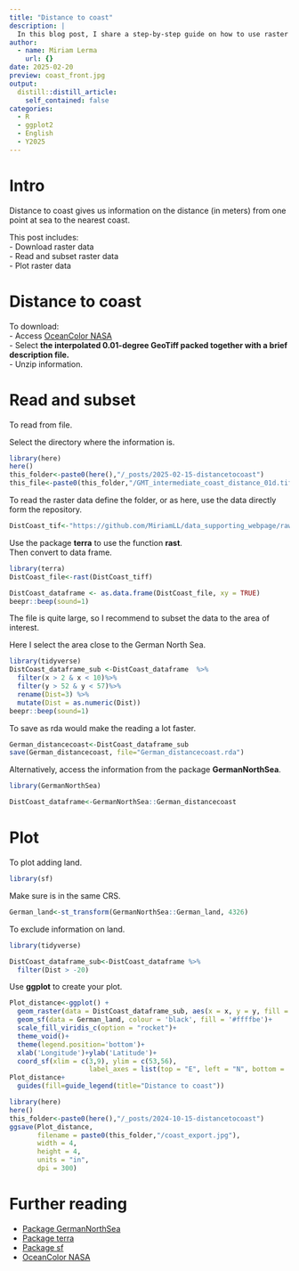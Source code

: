 ```yaml
---
title: "Distance to coast"
description: |
  In this blog post, I share a step-by-step guide on how to use raster data from distance to the coast. I walk you through the steps I used using the North German Sea as an example.
author:
  - name: Miriam Lerma
    url: {}
date: 2025-02-20
preview: coast_front.jpg
output:
  distill::distill_article:
    self_contained: false
categories:
  - R
  - ggplot2
  - English
  - Y2025
---
```


# Intro

Distance to coast gives us information on the distance (in meters) from one point at sea to the nearest coast.

This post includes:  
- Download raster data   
- Read and subset raster data  
- Plot raster data  

# Distance to coast

To download:   
- Access [OceanColor NASA](https://oceancolor.gsfc.nasa.gov/resources/docs/distfromcoast/)  
- Select **the interpolated 0.01-degree GeoTiff packed together with a brief description file.**  
- Unzip information.  

# Read and subset

To read from file.

Select the directory where the information is.

```r
library(here)
here()
this_folder<-paste0(here(),"/_posts/2025-02-15-distancetocoast")
this_file<-paste0(this_folder,"/GMT_intermediate_coast_distance_01d.tif")
```

To read the raster data define the folder, or as here, use the data directly form the repository. 

```r
DistCoast_tif<-"https://github.com/MiriamLL/data_supporting_webpage/raw/refs/heads/main/Blog/2025/FishingWatch/public-global-fishing-effort-v3.0.tif"
```

Use the package **terra** to use the function **rast**.  
Then convert to data frame.  

```r
library(terra)
DistCoast_file<-rast(DistCoast_tiff)
```

```r
DistCoast_dataframe <- as.data.frame(DistCoast_file, xy = TRUE)
beepr::beep(sound=1)
```

The file is quite large, so I recommend to subset the data to the area of interest.  

Here I select the area close to the German North Sea. 

```r
library(tidyverse)
DistCoast_dataframe_sub <-DistCoast_dataframe  %>%
  filter(x > 2 & x < 10)%>%
  filter(y > 52 & y < 57)%>%
  rename(Dist=3) %>%
  mutate(Dist = as.numeric(Dist))
beepr::beep(sound=1)
```

To save as rda would make the reading a lot faster.

```r
German_distancecoast<-DistCoast_dataframe_sub
save(German_distancecoast, file="German_distancecoast.rda")
```

Alternatively, access the information from the package **GermanNorthSea**.

```r
library(GermanNorthSea)
```

```r
DistCoast_dataframe<-GermanNorthSea::German_distancecoast
```

# Plot

To plot adding land.

```r
library(sf)
```

Make sure is in the same CRS. 

```r
German_land<-st_transform(GermanNorthSea::German_land, 4326)
```

To exclude information on land. 

```r
library(tidyverse)
```

```r
DistCoast_dataframe_sub<-DistCoast_dataframe %>%
  filter(Dist > -20)
```

Use **ggplot** to create your plot. 

```r
Plot_distance<-ggplot() +
  geom_raster(data = DistCoast_dataframe_sub, aes(x = x, y = y, fill = Dist)) +
  geom_sf(data = German_land, colour = 'black', fill = '#ffffbe')+
  scale_fill_viridis_c(option = "rocket")+
  theme_void()+
  theme(legend.position='bottom')+
  xlab('Longitude')+ylab('Latitude')+
  coord_sf(xlim = c(3,9), ylim = c(53,56),
                    label_axes = list(top = "E", left = "N", bottom = 'E', right='N'))
Plot_distance+
  guides(fill=guide_legend(title="Distance to coast"))
```

```r
library(here)
here()
this_folder<-paste0(here(),"/_posts/2024-10-15-distancetocoast")
ggsave(Plot_distance,
       filename = paste0(this_folder,"/coast_export.jpg"),
       width = 4, 
       height = 4, 
       units = "in",
       dpi = 300)
```

# Further reading

- [Package GermanNorthSea](https://github.com/MiriamLL/GermanNorthSea)
- [Package terra](https://rspatial.github.io/terra/) 
- [Package sf](https://r-spatial.github.io/sf/)
- [OceanColor NASA](https://oceancolor.gsfc.nasa.gov/resources/docs/distfromcoast/) 

